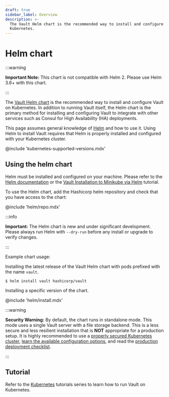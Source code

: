 ```yaml
---
draft: true
sidebar_label: Overview
description: >-
  The Vault Helm chart is the recommended way to install and configure Vault on
  Kubernetes.
---
```


# Helm chart

:::warning

**Important Note:** This chart is not compatible with Helm 2. Please use Helm 3.6+ with this chart.

:::

The [Vault Helm chart](https://github.com/hashicorp/vault-helm)
is the recommended way to install and configure Vault on Kubernetes.
In addition to running Vault itself, the Helm chart is the primary
method for installing and configuring Vault to integrate with other
services such as Consul for High Availability (HA) deployments.

This page assumes general knowledge of [Helm](https://helm.sh/) and
how to use it. Using Helm to install Vault requires that Helm is
properly installed and configured with your Kubernetes cluster.

@include 'kubernetes-supported-versions.mdx'

## Using the helm chart

Helm must be installed and configured on your machine. Please refer to the [Helm
documentation](https://helm.sh/) or the [Vault Installation to Minikube via
Helm](/tutorials/kubernetes/kubernetes-minikube-consul) tutorial.

To use the Helm chart, add the Hashicorp helm repository and check that you have
access to the chart:

@include 'helm/repo.mdx'

:::info

**Important:** The Helm chart is new and under significant development.
Please always run Helm with `--dry-run` before any install or upgrade to verify
changes.

:::

Example chart usage:

Installing the latest release of the Vault Helm chart with pods prefixed with
the name `vault`.

```shell-session
$ helm install vault hashicorp/vault
```

Installing a specific version of the chart.

@include 'helm/install.mdx'

:::warning

**Security Warning:** By default, the chart runs in standalone mode. This
mode uses a single Vault server with a file storage backend. This is a less
secure and less resilient installation that is **NOT** appropriate for a
production setup. It is highly recommended to use a [properly secured Kubernetes
cluster](https://kubernetes.io/docs/tasks/administer-cluster/securing-a-cluster/),
[learn the available configuration
options](/docs/platform/k8s/helm/configuration), and read the [production deployment
checklist](/docs/platform/k8s/helm/run#architecture).

:::

## Tutorial

Refer to the [Kubernetes](/tutorials/kubernetes)
tutorials series to learn how to run Vault on Kubernetes.
